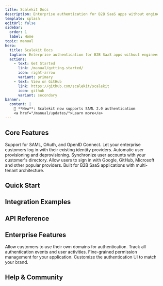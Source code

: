 ```yaml
---
title: Scalekit Docs
description: Enterprise authentication for B2B SaaS apps without engineering overhead
template: splash
editUrl: false
sidebar:
  order: 1
  label: Home
topic: manual
hero:
  title: Scalekit Docs
  tagline: Enterprise authentication for B2B SaaS apps without engineering overhead
  actions:
    - text: Get Started
      link: /manual/getting-started/
      icon: right-arrow
      variant: primary
    - text: View on GitHub
      link: https://github.com/scalekit/scalekit
      icon: github
      variant: secondary
banner:
  content: |
    🎉 **New**: Scalekit now supports SAML 2.0 authentication
    <a href="/manual/updates/">Learn more</a>
---
```



## Core Features

<CardGrid stagger>
  <Card title="Single Sign-On (SSO)" icon="rocket">
    Support for SAML, OAuth, and OpenID Connect. Let your enterprise customers log in with their existing identity providers.
  </Card>
  <Card title="SCIM Provisioning" icon="random">
    Automatic user provisioning and deprovisioning. Synchronize user accounts with your customer's directory.
  </Card>
  <Card title="Social Logins" icon="codePen">
    Allow users to sign in with Google, GitHub, Microsoft and other popular providers.
  </Card>
  <Card title="Multi-Tenant Ready" icon="setting">
    Built for B2B SaaS applications with multi-tenant architecture.
  </Card>
</CardGrid>

## Quick Start

<InstallSDK />

## Integration Examples

<CardGrid>
  <LinkCard title="React Integration" href="/manual/integrations/react/" />
  <LinkCard title="Next.js Integration" href="/manual/integrations/nextjs/" />
  <LinkCard title="Vue Integration" href="/manual/integrations/vue/" />
  <LinkCard title="Express.js Integration" href="/manual/integrations/express/" />
</CardGrid>

## API Reference

<CardGrid>
  <LinkCard title="Authentication API" href="/reference/authentication/" />
  <LinkCard title="User Management API" href="/reference/users/" />
  <LinkCard title="Tenant Management API" href="/reference/tenants/" />
  <LinkCard title="Webhooks API" href="/reference/webhooks/" />
</CardGrid>

## Enterprise Features

<CardGrid>
  <Card title="Custom Domains" icon="document">
    Allow customers to use their own domains for authentication.
  </Card>
  <Card title="Audit Logs" icon="list">
    Track all authentication events and user activities.
  </Card>
  <Card title="Role-Based Access Control" icon="lock">
    Fine-grained permission management for your application.
  </Card>
  <Card title="White-Labeling" icon="pencil">
    Customize the authentication UI to match your brand.
  </Card>
</CardGrid>

## Help & Community

<CardGrid>
  <LinkCard title="Discord Community" href="https://discord.gg/scalekit" />
  <LinkCard title="GitHub Discussions" href="https://github.com/scalekit/scalekit/discussions" />
  <LinkCard title="Stack Overflow" href="https://stackoverflow.com/questions/tagged/scalekit" />
  <LinkCard title="Twitter" href="https://twitter.com/scalekit" />
</CardGrid>
